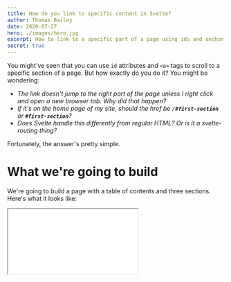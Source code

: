 ```yaml
---
title: How do you link to specific content in Svelte?
author: Thomas Bailey
date: 2020-07-27
hero: ./images/hero.jpg
excerpt: How to link to a specific part of a page using ids and anchor tags.
secret: true
---
```


You might've seen that you can use `id` attributes and `<a>` tags to scroll to a specific section of a page. But how exactly do you do it? You might be wondering:

- _The link doesn't jump to the right part of the page unless I right click and open a new browser tab. Why did that happen?_
- _If it's on the home page of my site, should the href be **`/#first-section`** or **`#first-section`**?_
- _Does Svelte handle this differently from regular HTML? Or is it a svelte-routing thing?_

Fortunately, the answer's pretty simple.

# What we're going to build

We're going to build a page with a table of contents and three sections. Here's what it looks like:

<iframe
  style={{
    width: '100%',
    height: '500px',
    maxWidth: '744px',
    border: 'none',
    boxShadow:
      '0 30px 60px -10px rgba(0,0,0,0.3), 0 18px 36px -18px rgba(0,0,0,0.33)',
    margin: '15px auto 50px'
  }}
  src={
    'https://svelte.dev/repl/7fb76306ec3642df950832de9d9a7f18?version=3.24.0'
  }
/>

# Setting up the links

The HTML for the table of contents looks like this:

```html
<ol>
  <li><a href="#first-section">First Section</a></li>
  <li><a href="#second-section">Second Section</a></li>
  <li><a href="#third-section">Third Section</a></li>
</ol>
```

Take a look at the `href` attributes for each `<a>` tag. Notice how they all start with a hashtag: `#first-section`, `#second-section`, and `#third-section`.

This leads us to our first rule: **Our hrefs should look like `#an-element-id`. Everything after the hashtag is an element id. What element? The one you're linking to.**

# Setting up the sections

In our example we're linking to a few `<h2>` tags. Here's the HTML for the first one:

```html
<h2 id="first-section">
  First Section
</h2>
```

Notice how the id is just `first-section`, without the hashtag. That's our second rule: **The id we're linking to should look like `an-element-id`. There's no leading hashtag.**

# A tiny example

Combining those two rules, here's a tiny working example:

```html
<a href="#first-section">
  Go to the first section
</a>

<h2 id="first-section">
  First Section
</h2>
```

# Expanding our tiny example

Let's expand our tiny example so that it's closer to a real page. We'll add a little bit of content, and some links that take us back to the top of the page.

First we start with our page title and table of contents. Notice how our ids and hrefs follow the rules we defined above.

```html
<h1 id="top-of-page">
  Scroll To A Specific Section
</h1>

<strong>Table Of Contents</strong>

<ol>
  <li><a href="#first-section">First Section</a></li>
  <li><a href="#second-section">Second Section</a></li>
  <li><a href="#third-section">Third Section</a></li>
</ol>
```

Then let's add the first section, including a link that takes us back to the top of the page.

```html
<h2 id="first-section">
  First Section
</h2>

<!--
	This will take the user back to the top of the
	page when they click on it.
-->

<a href="#top-of-page">Back to top</a>

<p>
  Lorem Ipsum is simply dummy text of the printing and typesetting industry.
</p>
```

And that's pretty much it! We can add a second and third sections by following the same pattern as the first section.

# You have a new ability! 🎉

You gained the ability to make links that scroll to any section of the page, no JS required! Oh, and this technique works equally well in both Svelte and vanilla HTML!

# I still have questions!

That's totally okay! I'm sure I have answers for you. [Message me on Twitter](https://twitter.com/noise_machines) and I'll be glad to help you out.
